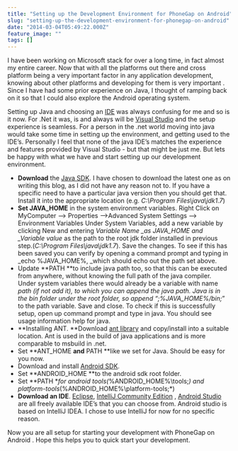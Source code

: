 ```yaml
---
title: "Setting up the Development Environment for PhoneGap on Android"
slug: "setting-up-the-development-environment-for-phonegap-on-android"
date: "2014-03-04T05:49:22.000Z"
feature_image: ""
tags: []
---
```


I have been working on Microsoft stack for over a long time, in fact almost my entire career. Now that with all the platforms out there and cross platform being a very important factor in any application development, knowing about other platforms and developing for them is very important . Since I have had some prior experience on Java, I thought of ramping back on it so that I could also explore the Android operating system.

Setting up Java and choosing an [IDE](http://en.wikipedia.org/wiki/Integrated_development_environment) was always confusing for me and so is it now. For .Net it was, is and always will be [Visual Studio](http://www.visualstudio.com/) and the setup experience is seamless. For a person in the .net world moving into java would take some time in setting up the environment, and getting used to the IDE’s. Personally I feel that none of the java IDE’s matches the experience and features provided by Visual Studio - but that might be just me. But lets be happy with what we have and start setting up our development environment.

*   **Download** the [Java SDK](http://www.oracle.com/technetwork/java/javase/downloads/jdk7-downloads-1880260.html). I have chosen to download the latest one as on writing this blog, as I did not have any reason not to. If you have a specific need to have a particular java version then you should get that. Install it into the appropriate location (e.g. _C:\\Program Files\\java\\jdk1.7_)
*   **Set JAVA\_HOME** in the system environment variables. Right Click on MyComputer –> Properties –>Advanced System Settings –> Environment Variables Under System Variables, add a new variable by clicking New and entering _Variable Name \_as JAVA\_HOME and \_Variable value_ as the path to the root jdk folder installed in previous step.(_C:\\Program Files\\java\\jdk1.7_). Save the changes. To see if this has been saved you can verify by opening a command prompt and typing in \_echo %JAVA\_HOME%, \_which should echo out the path set above.
*   Update \*\*PATH \*\*to include java path too, so that this can be executed from anywhere, without knowing the full path of the java compiler. Under system variables there would already be a variable with name _path _(if not add it), to which you can append the java path. Java is in the bin folder under the root folder, so append “_;%JAVA\_HOME%/bin;_” to the path variable. Save and close. To check if this is successfully setup, open up command prompt and type in java. You should see usage information help for java.
*   \*\*Installing ANT. \*\*Download [ant library](http://ant.apache.org/) and copy/install into a suitable location. Ant is used in the build of java applications and is more comparable to msbuild in .net.
*   Set \*\*ANT\_HOME **and** PATH \*\*like we set for Java. Should be easy for you now.
*   Download and install [Android SDK](http://developer.android.com/sdk/index.html).
*   Set \*\*ANDROID\_HOME \*\*to the android sdk root folder.
*   Set \*\*PATH \*_for android tools(_%ANDROID\_HOME%\\tools;_) and platform-tools_(%ANDROID\_HOME%\\platform-tools;\*)
*   **Download an IDE**. [Eclipse](https://www.eclipse.org/downloads/), [IntelliJ Community Edition](http://www.jetbrains.com/idea/) , [Android Studio](http://developer.android.com/sdk/installing/studio.html) are all freely available IDE’s that you can choose from. Android studio is based on IntelliJ IDEA. I chose to use IntelliJ for now for no specific reason.

Now you are all setup for starting your development with PhoneGap on Android . Hope this helps you to quick start your development.